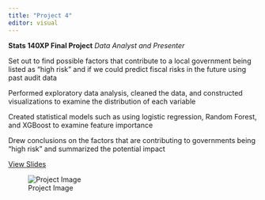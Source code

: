 ```yaml
---
title: "Project 4"
editor: visual
---
```


**Stats 140XP Final Project** *Data Analyst and Presenter*

Set out to find possible factors that contribute to a local government being listed as "high risk" and if we could predict fiscal risks in the future using past audit data

Performed exploratory data analysis, cleaned the data, and constructed visualizations to examine the distribution of each variable

Created statistical models such as using logistic regression, Random Forest, and XGBoost to examine feature importance

Drew conclusions on the factors that are contributing to governments being "high risk" and summarized the potential impact

[View Slides](https://docs.google.com/presentation/d/1nCGF8PA5DcGqR1lnR6kG5buIvP4JF9hZyGUAUtmQ5zM/edit#slide=id.p)

![Project Image](images/Stat%20140x%20image.png)
